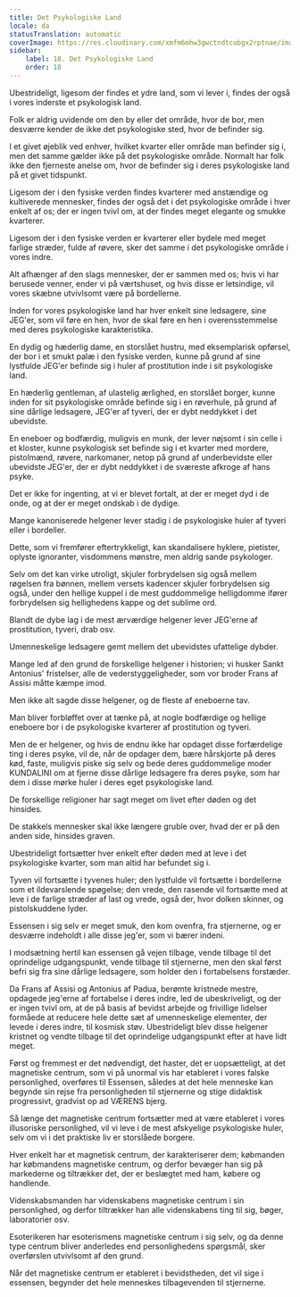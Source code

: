 ```yaml
---
title: Det Psykologiske Land
locale: da
statusTranslation: automatic
coverImage: https://res.cloudinary.com/xmfm6mhw3gwctndtcubgx2rptnae/image/upload/v1741354419/small_cover_la_gran_rebelion_28716e29d2.webp
sidebar:
    label: 18. Det Psykologiske Land
    order: 18
---
```

Ubestrideligt, ligesom der findes et ydre land, som vi lever i, findes der også i vores inderste et psykologisk land.

Folk er aldrig uvidende om den by eller det område, hvor de bor, men desværre kender de ikke det psykologiske sted, hvor de befinder sig.

I et givet øjeblik ved enhver, hvilket kvarter eller område man befinder sig i, men det samme gælder ikke på det psykologiske område. Normalt har folk ikke den fjerneste anelse om, hvor de befinder sig i deres psykologiske land på et givet tidspunkt.

Ligesom der i den fysiske verden findes kvarterer med anstændige og kultiverede mennesker, findes der også det i det psykologiske område i hver enkelt af os; der er ingen tvivl om, at der findes meget elegante og smukke kvarterer.

Ligesom der i den fysiske verden er kvarterer eller bydele med meget farlige stræder, fulde af røvere, sker det samme i det psykologiske område i vores indre.

Alt afhænger af den slags mennesker, der er sammen med os; hvis vi har berusede venner, ender vi på værtshuset, og hvis disse er letsindige, vil vores skæbne utvivlsomt være på bordellerne.

Inden for vores psykologiske land har hver enkelt sine ledsagere, sine JEG'er, som vil føre en hen, hvor de skal føre en hen i overensstemmelse med deres psykologiske karakteristika.

En dydig og hæderlig dame, en storslået hustru, med eksemplarisk opførsel, der bor i et smukt palæ i den fysiske verden, kunne på grund af sine lystfulde JEG'er befinde sig i huler af prostitution inde i sit psykologiske land.

En hæderlig gentleman, af ulastelig ærlighed, en storslået borger, kunne inden for sit psykologiske område befinde sig i en røverhule, på grund af sine dårlige ledsagere, JEG'er af tyveri, der er dybt neddykket i det ubevidste.

En eneboer og bodfærdig, muligvis en munk, der lever nøjsomt i sin celle i et kloster, kunne psykologisk set befinde sig i et kvarter med mordere, pistolmænd, røvere, narkomaner, netop på grund af underbevidste eller ubevidste JEG'er, der er dybt neddykket i de sværeste afkroge af hans psyke.

Det er ikke for ingenting, at vi er blevet fortalt, at der er meget dyd i de onde, og at der er meget ondskab i de dydige.

Mange kanoniserede helgener lever stadig i de psykologiske huler af tyveri eller i bordeller.

Dette, som vi fremfører eftertrykkeligt, kan skandalisere hyklere, pietister, oplyste ignoranter, visdommens mønstre, men aldrig sande psykologer.

Selv om det kan virke utroligt, skjuler forbrydelsen sig også mellem røgelsen fra bønnen, mellem versets kadencer skjuler forbrydelsen sig også, under den hellige kuppel i de mest guddommelige helligdomme ifører forbrydelsen sig hellighedens kappe og det sublime ord.

Blandt de dybe lag i de mest ærværdige helgener lever JEG'erne af prostitution, tyveri, drab osv.

Umenneskelige ledsagere gemt mellem det ubevidstes ufattelige dybder.

Mange led af den grund de forskellige helgener i historien; vi husker Sankt Antonius' fristelser, alle de vederstyggeligheder, som vor broder Frans af Assisi måtte kæmpe imod.

Men ikke alt sagde disse helgener, og de fleste af eneboerne tav.

Man bliver forbløffet over at tænke på, at nogle bodfærdige og hellige eneboere bor i de psykologiske kvarterer af prostitution og tyveri.

Men de er helgener, og hvis de endnu ikke har opdaget disse forfærdelige ting i deres psyke, vil de, når de opdager dem, bære hårskjorte på deres kød, faste, muligvis piske sig selv og bede deres guddommelige moder KUNDALINI om at fjerne disse dårlige ledsagere fra deres psyke, som har dem i disse mørke huler i deres eget psykologiske land.

De forskellige religioner har sagt meget om livet efter døden og det hinsides.

De stakkels mennesker skal ikke længere gruble over, hvad der er på den anden side, hinsides graven.

Ubestrideligt fortsætter hver enkelt efter døden med at leve i det psykologiske kvarter, som man altid har befundet sig i.

Tyven vil fortsætte i tyvenes huler; den lystfulde vil fortsætte i bordellerne som et ildevarslende spøgelse; den vrede, den rasende vil fortsætte med at leve i de farlige stræder af last og vrede, også der, hvor dolken skinner, og pistolskuddene lyder.

Essensen i sig selv er meget smuk, den kom ovenfra, fra stjernerne, og er desværre indeholdt i alle disse jeg'er, som vi bærer indeni.

I modsætning hertil kan essensen gå vejen tilbage, vende tilbage til det oprindelige udgangspunkt, vende tilbage til stjernerne, men den skal først befri sig fra sine dårlige ledsagere, som holder den i fortabelsens forstæder.

Da Frans af Assisi og Antonius af Padua, berømte kristnede mestre, opdagede jeg'erne af fortabelse i deres indre, led de ubeskriveligt, og der er ingen tvivl om, at de på basis af bevidst arbejde og frivillige lidelser formåede at reducere hele dette sæt af umenneskelige elementer, der levede i deres indre, til kosmisk støv. Ubestrideligt blev disse helgener kristnet og vendte tilbage til det oprindelige udgangspunkt efter at have lidt meget.

Først og fremmest er det nødvendigt, det haster, det er uopsætteligt, at det magnetiske centrum, som vi på unormal vis har etableret i vores falske personlighed, overføres til Essensen, således at det hele menneske kan begynde sin rejse fra personligheden til stjernerne og stige didaktisk progressivt, gradvist op ad VÆRENS bjerg.

Så længe det magnetiske centrum fortsætter med at være etableret i vores illusoriske personlighed, vil vi leve i de mest afskyelige psykologiske huler, selv om vi i det praktiske liv er storslåede borgere.

Hver enkelt har et magnetisk centrum, der karakteriserer dem; købmanden har købmandens magnetiske centrum, og derfor bevæger han sig på markederne og tiltrækker det, der er beslægtet med ham, købere og handlende.

Videnskabsmanden har videnskabens magnetiske centrum i sin personlighed, og derfor tiltrækker han alle videnskabens ting til sig, bøger, laboratorier osv.

Esoterikeren har esoterismens magnetiske centrum i sig selv, og da denne type centrum bliver anderledes end personlighedens spørgsmål, sker overførslen utvivlsomt af den grund.

Når det magnetiske centrum er etableret i bevidstheden, det vil sige i essensen, begynder det hele menneskes tilbagevenden til stjernerne.


